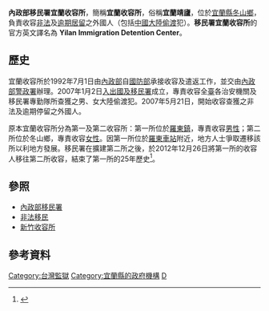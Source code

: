 '''內政部移民署宜蘭收容所'''，簡稱'''宜蘭收容所'''，俗稱'''宜蘭靖廬'''，位於[[宜蘭縣|宜蘭縣]][[冬山鄉|冬山鄉]]，負責收容[[非法入境|非法]]及[[逾期居留|逾期居留]]之外國人（包括[[中國大陸|中國大陸]][[偷渡|偷渡]]犯）。'''移民署宜蘭收容所'''的官方英文譯名為
'''Yilan Immigration Detention Center'''。

==歷史==
宜蘭收容所於1992年7月1日由[[中華民國內政部|內政部]]自[[中華民國國防部|國防部]]承接收容及遣返工作，並交由[[內政部警政署|內政部警政署]]辦理。2007年1月2日[[內政部移民署|入出國及移民署]]成立，專責收容全[[台灣|臺]]各治安機關及移民署專勤隊所查獲之男、女大陸偷渡犯。2007年5月21日，開始收容查獲之非法及逾期停留之外國人。

原本宜蘭收容所分為第一及第二收容所：第一所位於[[羅東鎮_(台灣)|羅東鎮]]，專責收容[[男性|男性]]；第二所位於冬山鄉，專責收容[[女性|女性]]。因第一所位於[[羅東車站|羅東車站]]附近，地方人士爭取遷移該所以利地方發展。移民署在擴建第二所之後，於2012年12月26日將第一所的收容人移往第二所收容，結束了第一所的25年歷史<ref>{{cite news|url=http://www.cna.com.tw/News/aSOC/201212260371-1.aspx|title=收容人搬家 羅東靖廬走入歷史|publisher=[[中央通訊社|中央通訊社]]|date=2012-12-26|access-date=2012-12-26|archive-url=https://web.archive.org/web/20121228042854/http://www.cna.com.tw/News/aSOC/201212260371-1.aspx|archive-date=2012-12-28|dead-url=yes}}</ref>。

==參照==
*[[內政部移民署|內政部移民署]]
*[[非法移民|非法移民]]
*[[內政部移民署新竹收容所|新竹收容所]]

==參考資料==
{{reflist}}

[[Category:台灣監獄|Category:台灣監獄]]
[[Category:宜蘭縣的政府機構|Category:宜蘭縣的政府機構]]
[[Category:中華民國內政部|D]]